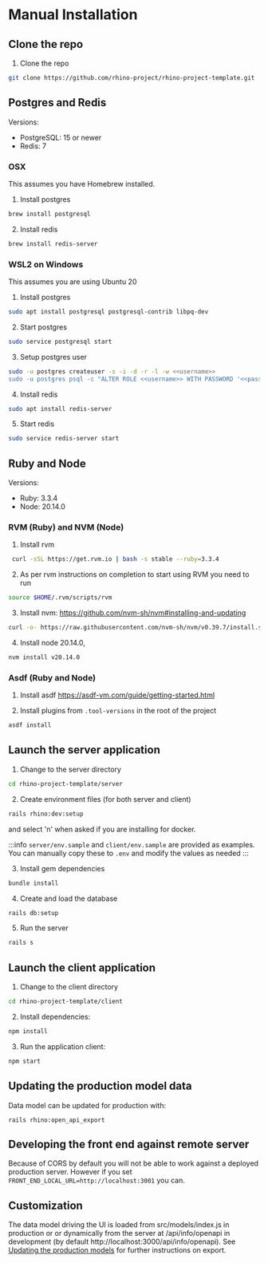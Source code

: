 # Manual Installation

## Clone the repo

1. Clone the repo

```bash
git clone https://github.com/rhino-project/rhino-project-template.git
```

## Postgres and Redis

Versions:

- PostgreSQL: 15 or newer
- Redis: 7

### OSX

This assumes you have Homebrew installed.

1. Install postgres

```bash
brew install postgresql
```

2. Install redis

```bash
brew install redis-server
```

### WSL2 on Windows

This assumes you are using Ubuntu 20

1. Install postgres

```bash
sudo apt install postgresql postgresql-contrib libpq-dev
```

2. Start postgres

```bash
sudo service postgresql start
```

3. Setup postgres user

```bash
sudo -u postgres createuser -s -i -d -r -l -w <<username>>
sudo -u postgres psql -c "ALTER ROLE <<username>> WITH PASSWORD '<<password>>';"
```

4. Install redis

```bash
sudo apt install redis-server
```

5. Start redis

```bash
sudo service redis-server start
```

## Ruby and Node

Versions:

- Ruby: 3.3.4
- Node: 20.14.0

### RVM (Ruby) and NVM (Node)

1. Install rvm

```bash
 curl -sSL https://get.rvm.io | bash -s stable --ruby=3.3.4
```

2. As per rvm instructions on completion to start using RVM you need to run

```bash
source $HOME/.rvm/scripts/rvm
```

3. Install nvm: https://github.com/nvm-sh/nvm#installing-and-updating

```bash
curl -o- https://raw.githubusercontent.com/nvm-sh/nvm/v0.39.7/install.sh | bash
```

4. Install node 20.14.0,

```bash
nvm install v20.14.0
```

### Asdf (Ruby and Node)

1. Install asdf https://asdf-vm.com/guide/getting-started.html

2. Install plugins from `.tool-versions` in the root of the project

```bash
asdf install
```

## Launch the server application

1. Change to the server directory

```bash
cd rhino-project-template/server
```

2. Create environment files (for both server and client)

```bash
rails rhino:dev:setup
```

and select 'n' when asked if you are installing for docker.

:::info
`server/env.sample` and `client/env.sample` are provided as examples. You can manually copy these to `.env` and modify the values as needed
:::

3. Install gem dependencies

```bash
bundle install
```

4. Create and load the database

```bash
rails db:setup
```

5. Run the server

```bash
rails s
```

## Launch the client application

1. Change to the client directory

```bash
cd rhino-project-template/client
```

2. Install dependencies:

```bash
npm install
```

3. Run the application client:

```bash
npm start
```

## Updating the production model data

Data model can be updated for production with:

```
rails rhino:open_api_export
```

## Developing the front end against remote server

Because of CORS by default you will not be able to work against a deployed production server. However if you set `FRONT_END_LOCAL_URL=http://localhost:3001` you can.

## Customization

The data model driving the UI is loaded from src/models/index.js in production or or dynamically from the server at /api/info/openapi in development (by default http://localhost:3000/api/info/openapi). See [Updating the production models](#updating-the-production-model-data) for
further instructions on export.
